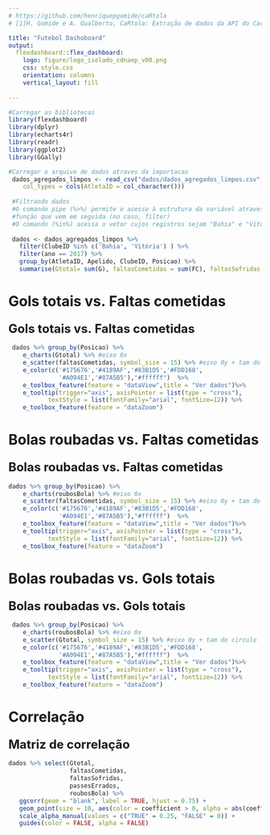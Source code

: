 ```yaml
---
# https://github.com/henriquepgomide/caRtola
# [1]H. Gomide e A. Gualberto, CaRtola: Extração de dados da API do CartolaFC, análise exploratória dos dados e modelos preditivos em R e Python. https://github.com/henriquepgomide/caRtola/. 2020.

title: "Futebol Dashoboard"
output: 
  flexdashboard::flex_dashboard:
    logo: figure/logo_isolado_cdnaep_v00.png
    css: style.css
    orientation: columns
    vertical_layout: fill
    
---
```


```r

#Carregar as bibliotecas
library(flexdashboard)
library(dplyr)
library(echarts4r)
library(readr)
library(ggplot2)
library(GGally)

#Carregar o arquivo de dados atraves da importacao
 dados_agregados_limpos <- read_csv("dados/dados_agregados_limpos.csv", 
    col_types = cols(AtletaID = col_character()))
 
 #Filtrando dados
 #O comando pipe (%>%) permite o acesso à estrutura da variável atraves da 
 #função que vem em seguida (no caso, filter)
 #O comando (%in%) acessa o vetor cujos registros sejam "Bahia" e "Vitória"
 
 dados <- dados_agregados_limpos %>% 
   filter(ClubeID %in% c('Bahia', 'Vitória') ) %>%
   filter(ano == 2017) %>% 
   group_by(AtletaID, Apelido, ClubeID, Posicao) %>% 
   summarise(Gtotal= sum(G), faltasCometidas = sum(FC), faltasSofridas = sum(FS),     passesErrados = sum(PE), roubosBola = sum(RB), .groups = 'drop')

```

<!-- Column {data-width=200} -->
<!-- ------------------------------------- -->

<!-- ### Inscritos - Cor/Raça Preta ou Parda  2016 -->
<!-- ```{r} -->
<!-- insc <- educacao_enem_estudantes_cor_2015_2019 %>% filter(year(ANO) %in% c(2016)) %>% filter(COR %in% c('Preta','Parda')) %>% summarise(valor=sum(FA)) %>% as_tibble() -->
<!-- valueBox(insc, icon = "fa-pencil",href="#concluintes-f", -->
<!--          color = "#7faed2") --> 
<!-- ``` -->

<!-- ### Inscritos - Cor/Raça Preta ou Parda 2019 -->
<!-- ```{r} -->
<!-- inscr <- educacao_enem_estudantes_cor_2015_2019 %>% filter(year(ANO) %in% c(2019)) %>% filter(COR %in% c('Preta','Parda')) %>% summarise(valor=sum(FA)) %>% as_tibble() -->
<!--   valueBox(inscr, icon = "fa-pencil", href="#concluintes-m",color='#4a82a8') -->
<!-- ``` -->

<!-- ### **Tema:** Cultura e Esportes -->

<!-- ```{r} -->
<!-- knitr::include_graphics("figure/traveGol.jpg") -->
<!-- ```  -->


<!-- Column {.tabset} -->
<!-- ----------------------------------------------------------------------- -->
<!-- o Column {.tabset} é o comando que divide o dashboard em colunas como tabela -->

Gols totais vs. Faltas cometidas {data-navmenu="Menu"}
=====================================

### <font size="5"> Gols totais vs. Faltas cometidas </font> {#gtfc}

```r

 dados %>% group_by(Posicao) %>%
    e_charts(Gtotal) %>% #eixo 0x
    e_scatter(faltasCometidas, symbol_size = 15) %>% #eixo 0y + tam do circulo
    e_color(c('#175676','#4189AF','#83B1D5','#FDD168',
              '#A094E1','#87A5B5'),"#ffffff")  %>%
    e_toolbox_feature(feature = "dataView",title = "Ver dados")%>%
    e_tooltip(trigger="axis", axisPointer = list(type = "cross"),
           textStyle = list(fontFamily="arial", fontSize=12)) %>%
    e_toolbox_feature(feature = "dataZoom")


```

Bolas roubadas vs. Faltas cometidas {data-navmenu="Menu"}
=====================================

### <font size="5"> Bolas roubadas vs. Faltas cometidas  </font> {#brfc}

```r

dados %>% group_by(Posicao) %>%
    e_charts(roubosBola) %>% #eixo 0x
    e_scatter(faltasCometidas, symbol_size = 15) %>% #eixo 0y + tam do circulo
    e_color(c('#175676','#4189AF','#83B1D5','#FDD168',
              '#A094E1','#87A5B5'),"#ffffff")  %>%
    e_toolbox_feature(feature = "dataView",title = "Ver dados")%>%
    e_tooltip(trigger="axis", axisPointer = list(type = "cross"),
           textStyle = list(fontFamily="arial", fontSize=12)) %>%
    e_toolbox_feature(feature = "dataZoom")

```

Bolas roubadas vs. Gols totais {data-navmenu="Menu"}
=====================================

### <font size="5"> Bolas roubadas vs. Gols totais </font> {#brgt}

```r

 dados %>% group_by(Posicao) %>%
    e_charts(roubosBola) %>% #eixo 0x
    e_scatter(Gtotal, symbol_size = 15) %>% #eixo 0y + tam do circulo
    e_color(c('#175676','#4189AF','#83B1D5','#FDD168',
              '#A094E1','#87A5B5'),"#ffffff")  %>%
    e_toolbox_feature(feature = "dataView",title = "Ver dados")%>%
    e_tooltip(trigger="axis", axisPointer = list(type = "cross"),
           textStyle = list(fontFamily="arial", fontSize=12)) %>%
    e_toolbox_feature(feature = "dataZoom")
```

Correlação {data-navmenu="Menu"}
=====================================

### <font size="5"> Matriz de correlação </font> {#brgt}

```r
dados %>% select(Gtotal, 
                 faltasCometidas, 
                 faltasSofridas,     
                 passesErrados, 
                 roubosBola) %>%
   ggcorr(geom = "blank", label = TRUE, hjust = 0.75) +
   geom_point(size = 10, aes(color = coefficient > 0, alpha = abs(coefficient) > 0.5)) +
   scale_alpha_manual(values = c("TRUE" = 0.25, "FALSE" = 0)) +
   guides(color = FALSE, alpha = FALSE)

```

